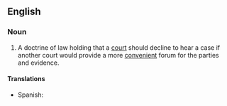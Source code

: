 ==English==

===Noun===
{{en-noun|sg=[[forum]] [[non]] [[conveniens]]|-}}

# {{legal}} A doctrine of law holding that a [[court]] should decline to hear a case if another court would provide a more [[convenient]] forum for the parties and evidence.

====Translations====
{{trans-top|doctrine of law}}
* Spanish: {{t|es|derecho del tribunal de rehusar jurisdicción|m}}
{{trans-mid}}
{{trans-bottom}}